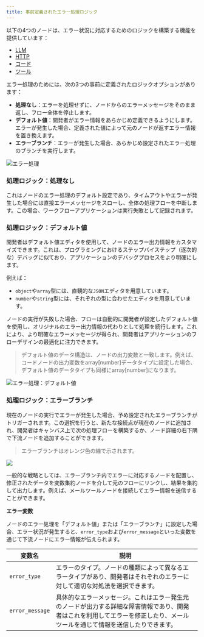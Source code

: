 ```yaml
---
title: 事前定義されたエラー処理ロジック
---
```



以下の4つのノードは、エラー状況に対応するためのロジックを構築する機能を提供しています：

* [LLM](/ja-jp/guides/workflow/nodes/llm)
* [HTTP](/ja-jp/guides/workflow/nodes/http-request)
* [コード](/ja-jp/guides/workflow/nodes/code)
* [ツール](/ja-jp/guides/workflow/nodes/tools)

エラー処理のためには、次の3つの事前に定義されたロジックオプションがあります：

* **処理なし**：エラーを処理せずに、ノードからのエラーメッセージをそのまま返し、フロー全体を停止します。
* **デフォルト値**：開発者がエラー情報をあらかじめ定義できるようにします。エラーが発生した場合、定義された値によって元のノードが返すエラー情報を置き換えます。
* **エラーブランチ**：エラーが発生した場合、あらかじめ設定されたエラー処理のブランチを実行します。

![エラー処理](https://assets-docs.dify.ai/2024/12/6e2655949889d4d162945d840d698649.png)

### 処理ロジック：処理なし

これはノードのエラー処理のデフォルト設定であり、タイムアウトやエラーが発生した場合には直接エラーメッセージをスローし、全体の処理フローを中断します。この場合、ワークフローアプリケーションは実行失敗として記録されます。

### 処理ロジック：デフォルト値

開発者はデフォルト値エディタを使用して、ノードのエラー出力情報をカスタマイズできます。これは、プログラミングにおけるステップバイステップ（逐次的な）デバッグに似ており、アプリケーションのデバッグプロセスをより明確にします。

例えば：
* `object`や`array`型には、直観的な`JSON`エディタを用意しています。
* `number`や`string`型には、それぞれの型に合わせたエディタを用意しています。

ノードの実行が失敗した場合、フローは自動的に開発者が設定したデフォルト値を使用し、オリジナルのエラー出力情報の代わりとして処理を続行します。これにより、より明確なエラーメッセージが得られ、開発者はアプリケーションのフローデザインの最適化に注力できます。

> デフォルト値のデータ構造は、ノードの出力変数と一致します。例えば、コードノードの出力変数をarray[number]データタイプに設定した場合、デフォルト値のデータタイプも同様にarray[number]になります。

![エラー処理：デフォルト値](https://assets-docs.dify.ai/2024/12/e9e5e757090679243e0c9976093c7e6c.png)

### 処理ロジック：エラーブランチ

現在のノードの実行でエラーが発生した場合、予め設定されたエラーブランチがトリガーされます。この選択を行うと、新たな接続点が現在のノードに追加され、開発者はキャンバス上で次の処理フローを構築するか、ノード詳細の右下隅で下流ノードを追加することができます。

> エラーブランチはオレンジ色の線で示されます。

![](https://assets-docs.dify.ai/2024/12/e5ea1af947818bd9e27cab3042c1c4f3.png)

一般的な戦略としては、エラーブランチ内でエラーに対応するノードを配置し、修正されたデータを変数集約ノードを介して元のフローにリンクし、結果を集約して出力します。例えば、メールツールノードを接続してエラー情報を送信することができます。

**エラー変数**

ノードのエラー処理を「デフォルト値」または「エラーブランチ」に設定した場合、エラー状況が発生すると、`error_type`および`error_message`といった変数を通じて下流ノードにエラー情報が伝えられます。

<table>
  <thead>
    <tr>
      <th>変数名</th>
      <th>説明</th>
    </tr>
  </thead>
  <tbody>
    <tr>
      <td><code>error_type</code></td>
      <td>エラーのタイプ。ノードの種類によって異なるエラータイプがあり、開発者はそれぞれのエラーに対して適切な対処法を選択できます。</td>
    </tr>
    <tr>
      <td><code>error_message</code></td>
      <td>具体的なエラーメッセージ。これはエラー発生元のノードが出力する詳細な障害情報であり、開発者はこれを利用してエラーを修正したり、メールツールを通じて情報を送信したりできます。</td>
    </tr>
  </tbody>
</table>
